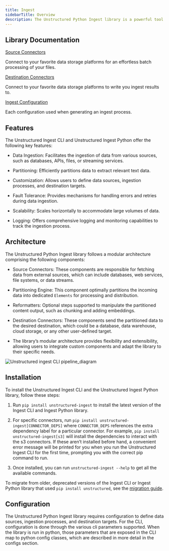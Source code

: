 ```yaml
---
title: Ingest 
sidebarTitle: Overview
description: The Unstructured Python Ingest library is a powerful tool designed to coordinate the process of pulling data from data providers, partitioning the content, and pushing that new content to a desired location. This technical documentation will provide an in-depth understanding of the Python Ingest library, including its features, architecture, installation, configuration, usage, API reference, troubleshooting, examples, and more.
---
```


## Library Documentation

[Source Connectors](/open-source/ingest/source-connectors/overview)

Connect to your favorite data storage platforms for an effortless batch processing of your files.

[Destination Connectors](/open-source/ingest/destination-connectors)

Connect to your favorite data storage platforms to write you ingest results to.

[Ingest Configuration](/open-source/ingest/ingest-configuration)

Each configuration used when generating an ingest process.

## Features

The Unstructured Ingest CLI and Unstructured Ingest Python offer the following key features:

*   Data Ingestion: Facilitates the ingestion of data from various sources, such as databases, APIs, files, or streaming services.
    
*   Partitioning: Efficiently partitions data to extract relevant text data.
    
*   Customization: Allows users to define data sources, ingestion processes, and destination targets.
    
*   Fault Tolerance: Provides mechanisms for handling errors and retries during data ingestion.
    
*   Scalability: Scales horizontally to accommodate large volumes of data.
    
*   Logging: Offers comprehensive logging and monitoring capabilities to track the ingestion process.
    

## Architecture

The Unstructured Python Ingest library follows a modular architecture comprising the following components:

*   Source Connectors: These components are responsible for fetching data from external sources, which can include databases, web services, file systems, or data streams.
    
*   Partitioning Engine: This component optimally partitions the incoming data into dedicated `Elements` for processing and distribution.
    
*   Reformatters: Optional steps supported to manipulate the partitioned content output, such as chunking and adding embeddings.
    
*   Destination Connectors: These components send the partitioned data to the desired destination, which could be a database, data warehouse, cloud storage, or any other user-defined target.
    
*   The library’s modular architecture provides flexibility and extensibility, allowing users to integrate custom components and adapt the library to their specific needs.
    

![Unstructured ingest CLI pipeline_diagram](/img/open-source/unstructured_ingest_cli_pipeline_diagram.png)

## Installation

To install the Unstructured Ingest CLI and the Unstructured Ingest Python library, follow these steps:

1.  Run `pip install unstructured-ingest` to install the latest version of the Ingest CLI and Ingest Python library.
    
2.  For specific connectors, run `pip install unstructured-ingest[CONNECTOR_DEPS]` where `CONNECTOR_DEPS` references the extra dependency label for a particular connector. For example, `pip install unstructured-ingest[s3]` will install the dependencies to interact with the s3 connectors. If these aren’t installed before hand, a convenient error message will be printed for you when you run the Unstructured Ingest CLI for the first time, prompting you with the correct pip command to run.
    
3.  Once installed, you can run `unstructured-ingest --help` to get all the available commands.
    
<Info>To migrate from older, deprecated versions of the Ingest CLI or Ingest Python library that used `pip install unstructured`, see the [migration guide](/ingestion/overview#migration-guide).</Info>

## Configuration

The Unstructured Python Ingest library requires configuration to define data sources, ingestion processes, and destination targets. For the CLI, configuration is done through the various cli parameters supported. When the library is run in python, those parameters that are exposed in the CLI map to python config classes, which are described in more detail in the configs section.
